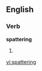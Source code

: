 
==English==

===Verb===
'''spattering'''

# {{present participle of|[[spatter]]}}

[[vi:spattering]]